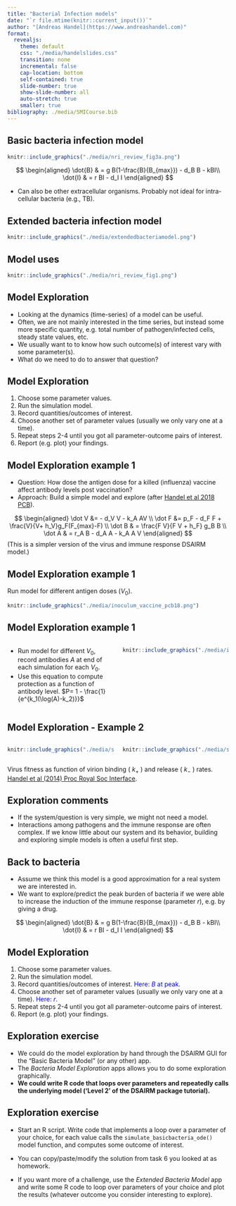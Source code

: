 ```yaml
---
title: "Bacterial Infection models"
date: "`r file.mtime(knitr::current_input())`"
author: "[Andreas Handel](https://www.andreashandel.com)"
format: 
  revealjs:
    theme: default
    css: "./media/handelslides.css"
    transition: none
    incremental: false
    cap-location: bottom
    self-contained: true
    slide-number: true
    show-slide-number: all
    auto-stretch: true
    smaller: true
bibliography: ./media/SMICourse.bib
---
```


## Basic bacteria infection model

```r
knitr::include_graphics("./media/nri_review_fig3a.png")
```

$$
\begin{aligned}
\dot{B} & = g B(1-\frac{B}{B_{max}}) - d_B B - kBI\\
\dot{I} & = r BI - d_I I
\end{aligned}
$$

-   Can also be other extracellular organisms. Probably not ideal for intra-cellular bacteria (e.g., TB).

## Extended bacteria infection model

```r
knitr::include_graphics("./media/extendedbacteriamodel.png")
```

```{=tex}
\begin{align}
\dot B &= g B (1-\frac{B}{B_{max}}) - d_B B - k_I B I - k_A B A \\
\dot I &= r_I B (1 -\frac{I}{I_{max}} )  - d_I I \\
\dot A &= r_A \frac{\log(I)}{h+\log(I)} A  - d_A A
\end{align}
```
## Model uses

```r
knitr::include_graphics("./media/nri_review_fig1.png")
```

## Model Exploration

-   Looking at the dynamics (time-series) of a model can be useful.
-   Often, we are not mainly interested in the time series, but instead some more specific quantity, e.g. total number of pathogen/infected cells, steady state values, etc.
-   We usually want to to know how such outcome(s) of interest vary with some parameter(s).
-   What do we need to do to answer that question?

## Model Exploration

1.  Choose some parameter values.
2.  Run the simulation model.
3.  Record quantities/outcomes of interest.
4.  Choose another set of parameter values (usually we only vary one at a time).
5.  Repeat steps 2-4 until you got all parameter-outcome pairs of interest.
6.  Report (e.g. plot) your findings.

## Model Exploration example 1

-   Question: How dose the antigen dose for a killed (influenza) vaccine affect antibody levels post vaccination?
-   Approach: Build a simple model and explore (after [Handel et al 2018 PCB](https://journals.plos.org/ploscompbiol/article?id=10.1371/journal.pcbi.1006505)).

$$
\begin{aligned}
\dot V &=  - d_V V  - k_A AV \\
\dot F &= p_F - d_F F + \frac{V}{V+ h_V}g_F(F_{max}-F)  \\ 
\dot B & = \frac{F V}{F V + h_F} g_B B \\
\dot A & = r_A B - d_A A - k_A A V
\end{aligned}
$$ (This is a simpler version of the virus and immune response DSAIRM model.)

## Model Exploration example 1

Run model for different antigen doses ($V_0$).

```r
knitr::include_graphics("./media/inoculum_vaccine_pcb18.png")
```

## Model Exploration example 1

::: columns
::: {.column width="50%"}
-   Run model for different $V_0$, record antibodies $A$ at end of each simulation for each $V_0$.
-   Use this equation to compute protection as a function of antibody level. $P= 1 - \frac{1}{e^{k_1(\log(A)-k_2)}}$
:::

::: {.column width="50%"}
```r
knitr::include_graphics("./media/iavvaccine-inoculum.png")
```
:::
:::

## Model Exploration - Example 2

::: columns
::: {.column width="50%"}
```r
knitr::include_graphics("./media/stickinessmodel.jpg")
```
:::

::: {.column width="50%"}
```r
knitr::include_graphics("./media/stickiness.png")
```
:::
:::

Virus fitness as function of virion binding ( $k_+$ ) and release ( $k_-$ ) rates. [Handel et al (2014) Proc Royal Soc Interface](http://rsif.royalsocietypublishing.org/content/11/92/20131083).

## Exploration comments

-   If the system/question is very simple, we might not need a model.
-   Interactions among pathogens and the immune response are often complex. If we know little about our system and its behavior, building and exploring simple models is often a useful first step.


## Back to bacteria

-   Assume we think this model is a good approximation for a real system we are interested in.
-   We want to explore/predict the peak burden of bacteria if we were able to increase the induction of the immune response (parameter $r$), e.g. by giving a drug.

$$
\begin{aligned}
\dot{B} & = g B(1-\frac{B}{B_{max}}) - d_B B - kBI\\
\dot{I} & = r BI - d_I I
\end{aligned}
$$

## Model Exploration

1.  Choose some parameter values.
2.  Run the simulation model.
3.  Record quantities/outcomes of interest. <span style="color:blue;">Here: $B$ at peak.</span>
4.  Choose another set of parameter values (usually we only vary one at a time). <span style="color:blue;">Here: $r$.</span>
5.  Repeat steps 2-4 until you got all parameter-outcome pairs of interest.
6.  Report (e.g. plot) your findings.


## Exploration exercise

-   We could do the model exploration by hand through the DSAIRM GUI for the "Basic Bacteria Model" (or any other) app.
-   The *Bacteria Model Exploration* apps allows you to do some exploration graphically.
-   **We could write R code that loops over parameters and repeatedly calls the underlying model ('Level 2' of the DSAIRM package tutorial).**


## Exploration exercise

* Start an R script. Write code that implements a loop over a parameter of your choice, for each value calls the `simulate_basicbacteria_ode()` model function, and computes some outcome of interest.
* You can copy/paste/modify the solution from task 6 you looked at as homework.

* If you want more of a challenge, use the _Extended Bacteria Model_ app and write some R code to loop over parameters of your choice and plot the results (whatever outcome you consider interesting to explore).



